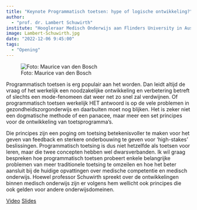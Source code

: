 ```yaml
---
title: "Keynote Programmatisch toetsen: hype of logische ontwikkeling?"
author:
  - "prof. dr. Lambert Schuwirth"
institute: "Hoogleraar Medisch Onderwijs aan Flinders University in Australië, Chang Gung University in Taiwan en Uniformed Services University for the Health Sciences Bethesda in de Verenigde Staten"
image: Lambert-Schuwirth.jpg
date: "2022-12-06 9:45:00"
tags: 
  - "Opening"
---
```


::: {.column-margin}
![Foto: Maurice van den Bosch](Lambert-Schuwirth.jpg)
:::

Programmatisch toetsen is erg populair aan het worden. Dan leidt altijd de vraag of het werkelijk een noodzakelijke ontwikkeling en verbetering betreft of slechts een mode-fenomeen dat weer net zo snel zal verdwijnen. Of programmatisch toetsen werkelijk HET antwoord is op de vele problemen in gezondheidszorgonderwijs en daarbuiten moet nog blijken. Het is zeker niet een dogmatische methode of een panacee, maar meer een set principes voor de ontwikkeling van toetsprogramma’s.

Die principes zijn een poging om toetsing betekenisvoller te maken voor het geven van feedback en sterkere onderbouwing te geven voor ‘high-stakes’ beslissingen. Programmatisch toetsing is dus niet hetzelfde als toetsen voor leren, maar die twee concepten hebben wel dwarsverbanden. Ik wil graag bespreken hoe programmatisch toetsen probeert enkele belangrijke problemen van meer traditionele toetsing te omzeilen en hoe het beter aansluit bij de huidige opvattingen over medische competentie en medisch onderwijs. Hoewel professor Schuwirth spreekt over de ontwikkelingen binnen medisch onderwijs zijn er volgens hem wellicht ook principes die ook gelden voor andere onderwijsdomeinen.

[Video](https://tilburguniversity.cloud.panopto.eu/Panopto/Pages/Viewer.aspx?id=7ba2cea2-1757-4417-bf69-af3800ebe5c3){.btn .btn-primary}
[Slides](https://drive.google.com/file/d/1WsIOmwGNkXuZMQv725xHEFU0rJ4F_hrd/view?usp=share_link){.btn .btn-primary}